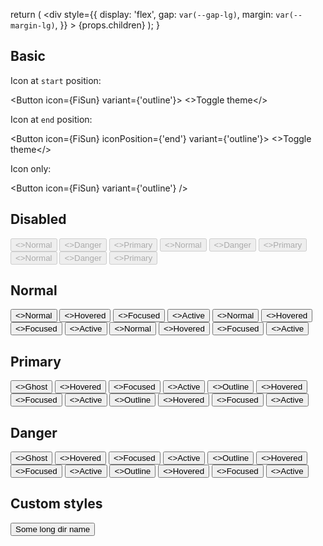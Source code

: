 
  return (
    <div
      style={{
        display: 'flex',
        gap: `var(--gap-lg)`,
        margin: `var(--margin-lg)`,
      }}
    >
      {props.children}
    </div>
  );
}

## Basic

Icon at `start` position:

<Button icon={FiSun} variant={'outline'}>
  <>Toggle theme</>
</Button>

Icon at `end` position:

<Button icon={FiSun} iconPosition={'end'} variant={'outline'}>
  <>Toggle theme</>
</Button>

Icon only:

<Button icon={FiSun} variant={'outline'} />

## Disabled

<Bar>
  <Button icon={FiFilePlus} disabled kind={'normal'} variant={'ghost'}>
    <>Normal</>
  </Button>
  <Button icon={FiFilePlus} disabled kind={'danger'} variant={'ghost'}>
    <>Danger</>
  </Button>
  <Button icon={FiFilePlus} disabled kind={'primary'} variant={'ghost'}>
    <>Primary</>
  </Button>
</Bar>

<Bar>
  <Button icon={FiFilePlus} disabled kind={'normal'} variant={'outline'}>
    <>Normal</>
  </Button>
  <Button icon={FiFilePlus} disabled kind={'danger'} variant={'outline'}>
    <>Danger</>
  </Button>
  <Button icon={FiFilePlus} disabled kind={'primary'} variant={'outline'}>
    <>Primary</>
  </Button>
</Bar>

<Bar>
  <Button icon={FiFilePlus} disabled kind={'normal'} variant={'filled'}>
    <>Normal</>
  </Button>
  <Button icon={FiFilePlus} disabled kind={'danger'} variant={'filled'}>
    <>Danger</>
  </Button>
  <Button icon={FiFilePlus} disabled kind={'primary'} variant={'filled'}>
    <>Primary</>
  </Button>
</Bar>

## Normal

<Bar>
  <Button icon={FiFilePlus} kind={'normal'} variant={'ghost'}>
    <>Normal</>
  </Button>
  <Button icon={FiFilePlus} kind={'normal'} variant={'ghost'} data-hover>
    <>Hovered</>
  </Button>
  <Button icon={FiFilePlus} kind={'normal'} variant={'ghost'} data-focus>
    <>Focused</>
  </Button>
  <Button icon={FiFilePlus} kind={'normal'} variant={'ghost'} data-active>
    <>Active</>
  </Button>
</Bar>

<Bar>
  <Button icon={FiFilePlus} kind={'normal'} variant={'outline'}>
    <>Normal</>
  </Button>
  <Button icon={FiFilePlus} kind={'normal'} variant={'outline'} data-hover>
    <>Hovered</>
  </Button>
  <Button icon={FiFilePlus} kind={'normal'} variant={'outline'} data-focus>
    <>Focused</>
  </Button>
  <Button icon={FiFilePlus} kind={'normal'} variant={'outline'} data-active>
    <>Active</>
  </Button>
</Bar>

<Bar>
  <Button icon={FiFilePlus} kind={'normal'} variant={'filled'}>
    <>Normal</>
  </Button>
  <Button icon={FiFilePlus} kind={'normal'} variant={'filled'} data-hover>
    <>Hovered</>
  </Button>
  <Button icon={FiFilePlus} kind={'normal'} variant={'filled'} data-focus>
    <>Focused</>
  </Button>
  <Button icon={FiFilePlus} kind={'normal'} variant={'filled'} data-active>
    <>Active</>
  </Button>
</Bar>

## Primary

<Bar>
  <Button icon={FiPhoneCall} kind={'primary'} variant={'ghost'}>
    <>Ghost</>
  </Button>
  <Button icon={FiPhoneCall} kind={'primary'} variant={'ghost'} data-hover>
    <>Hovered</>
  </Button>
  <Button icon={FiPhoneCall} kind={'primary'} variant={'ghost'} data-focus>
    <>Focused</>
  </Button>
  <Button icon={FiPhoneCall} kind={'primary'} variant={'ghost'} data-active>
    <>Active</>
  </Button>
</Bar>

<Bar>
  <Button icon={FiPhoneCall} kind={'primary'} variant={'outline'}>
    <>Outline</>
  </Button>
  <Button icon={FiPhoneCall} kind={'primary'} variant={'outline'} data-hover>
    <>Hovered</>
  </Button>
  <Button icon={FiPhoneCall} kind={'primary'} variant={'outline'} data-focus>
    <>Focused</>
  </Button>
  <Button icon={FiPhoneCall} kind={'primary'} variant={'outline'} data-active>
    <>Active</>
  </Button>
</Bar>

<Bar>
  <Button icon={FiPhoneCall} kind={'primary'} variant={'filled'}>
    <>Outline</>
  </Button>
  <Button icon={FiPhoneCall} kind={'primary'} variant={'filled'} data-hover>
    <>Hovered</>
  </Button>
  <Button icon={FiPhoneCall} kind={'primary'} variant={'filled'} data-focus>
    <>Focused</>
  </Button>
  <Button icon={FiPhoneCall} kind={'primary'} variant={'filled'} data-active>
    <>Active</>
  </Button>
</Bar>

## Danger

<Bar>
  <Button icon={FaDeleteLeft} kind={'danger'} variant={'ghost'}>
    <>Ghost</>
  </Button>
  <Button icon={FaDeleteLeft} kind={'danger'} variant={'ghost'} data-hover>
    <>Hovered</>
  </Button>
  <Button icon={FaDeleteLeft} kind={'danger'} variant={'ghost'} data-focus>
    <>Focused</>
  </Button>
  <Button icon={FaDeleteLeft} kind={'danger'} variant={'ghost'} data-active>
    <>Active</>
  </Button>
</Bar>

<Bar>
  <Button icon={FaDeleteLeft} kind={'danger'} variant={'outline'}>
    <>Outline</>
  </Button>
  <Button icon={FaDeleteLeft} kind={'danger'} variant={'outline'} data-hover>
    <>Hovered</>
  </Button>
  <Button icon={FaDeleteLeft} kind={'danger'} variant={'outline'} data-focus>
    <>Focused</>
  </Button>
  <Button icon={FaDeleteLeft} kind={'danger'} variant={'outline'} data-active>
    <>Active</>
  </Button>
</Bar>

<Bar>
  <Button icon={FaDeleteLeft} kind={'danger'} variant={'filled'}>
    <>Outline</>
  </Button>
  <Button icon={FaDeleteLeft} kind={'danger'} variant={'filled'} data-hover>
    <>Hovered</>
  </Button>
  <Button icon={FaDeleteLeft} kind={'danger'} variant={'filled'} data-focus>
    <>Focused</>
  </Button>
  <Button icon={FaDeleteLeft} kind={'danger'} variant={'filled'} data-active>
    <>Active</>
  </Button>
</Bar>

## Custom styles

<Bar>
  <Button
    kind={'primary'}
    style={{
      display: 'flex',
      flexDirection: 'column',
      placeContent: 'center center',
      maxWidth: `var(--sizes-7)`,
      whiteSpace: 'normal',
    }}
  >
    <FiFolder size={'var(--sizes-6)'} strokeWidth={0.5} />
    Some long dir name
  </Button>
</Bar>

